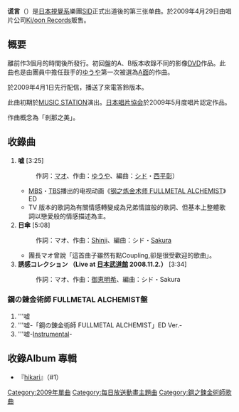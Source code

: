 {{Expand|time=2013-02-15T03:53:01+00:00 }}
{{Infobox Single <!-- 企劃:請參考音樂-->
| Name           = 谎言
| Artist         = [[SID_(樂團)|SID]]
| Album          = [[hikari|hikari]]<small>（#1）</small>
| A-side         = 
| B-side         = 日傘<br />誘感コレクション （Live at [[日本武道館|日本武道館]] 2008.11.2.）
| Released       = 2009年4月29日（初回限定盤、通常盤）<br />2009年5月27日（鋼の錬金術師 FULLMETAL ALCHEMIST盤）
| Format         = [[單曲|單曲]]
| Recorded       = 2009年<br>{{JPN}}
| Genre          = [[J-POP|J-POP]]（[[动画歌曲|动画歌曲]]）
| Length         = 12分14秒
| Label          = [[Ki/oon_Records|Ki/oon Records]]
| Writer         = [[マオ_(シド)|マオ]]<small>（作詞）</small><br/>[[ゆうや|ゆうや]]<small>（作曲 #1）</small><br/>[[Shinji|Shinji]]<small>（作曲 #2）</small><br/>[[御恵明希|御恵明希]]<small>（作曲 #3）</small>
| Producer       = 
| Certification  = * <small>（[[日本唱片協会|日本唱片協会]])</small>
| Chart position = * 週最高排名第2名（[[Oricon公信榜|Oricon]]） 
* 2009年5月榜最高排名第6名（Oricon） 
* 2009年榜最高排名第55名（Oricon） 
* 登場回數17回（Oricon） 
| Last single    = [[2℃目の彼女|2℃目の彼女]]<br />（2009年）
| This single    = '''嘘'''<br />（2009年）
| Next single    = [[one_way|one way]]<br />（2009年）
| Misc           = 
}}
{{Japanese|japanese=嘘|kana=うそ|romaji=Uso}}
'''谎言'''（{{lang-ja|嘘}}）是[[日本|日本]][[視覺系|視覺系]]樂團[[SID_(樂團)|SID]]正式出道後的第三张单曲。於2009年4月29日由唱片公司[[Ki/oon_Records|Ki/oon Records]]販售。

== 概要 ==
離前作3個月的時間後所發行。初回盤的A、B版本收錄不同的影像[[DVD|DVD]]作品。此曲也是由團員中擔任鼓手的[[ゆうや|ゆうや]]第一次被選為[[A面/B面|A面]]的作曲。

於2009年4月1日先行配信，播送了來電答鈴版本。

此曲初期於[[MUSIC_STATION|MUSIC STATION]]演出。[[日本唱片協会|日本唱片協会]]於2009年5月度唱片認定作品。

作曲概念為「剎那之美」。

== 收錄曲 ==
# '''嘘''' [3:25]
#: 作詞：[[マオ_(シド)|マオ]]、作曲：[[ゆうや|ゆうや]]、編曲：[[シド_(バンド)|シド]]・[[西平彰|西平彰]]）
#* [[毎日放送|MBS]]・[[TBS电视台|TBS]]播出的电视动画《[[钢之炼金术师_FULLMETAL_ALCHEMIST|钢之炼金术师 FULLMETAL ALCHEMIST]]》ED
#* TV 版本的歌詞為有關情感轉變成為兄弟情誼般的歌詞、但基本上整體歌詞以戀愛般的情感描述為主。
# '''日傘''' [5:08]
#: 作詞：マオ、作曲：[[Shinji|Shinji]]、編曲：シド・[[sakura_(ドラマー)|Sakura]]
#* 團長マオ曾說「這首曲子雖然有點Coupling,卻是很受歡迎的歌曲」。
# '''誘感コレクション （Live at [[日本武道館|日本武道館]] 2008.11.2.）''' [3:34]
#: 作詞：マオ、作曲：[[御恵明希|御恵明希]]、編曲：シド・Sakura

=== 鋼の錬金術師 FULLMETAL ALCHEMIST盤 ===
# '''嘘
# '''嘘-「鋼の錬金術師 FULLMETAL ALCHEMIST」ED Ver.-
# '''嘘-[[器楽曲|Instrumental]]-

== 收錄Album 專輯 ==
* 『[[hikari|hikari]]』（#1）

{{鋼之鍊金術師}}
{{DEFAULTSORT:Uso}}
[[Category:2009年單曲|Category:2009年單曲]]
[[Category:每日放送動畫主題曲|Category:每日放送動畫主題曲]]
[[Category:鋼之鍊金術師歌曲|Category:鋼之鍊金術師歌曲]]